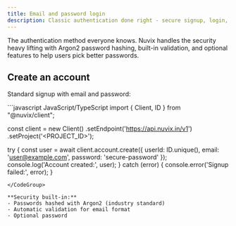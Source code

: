 ```yaml
---
title: Email and password login
description: Classic authentication done right - secure signup, login, verification, and password recovery with Nuvix's built-in protections.
---
```


The authentication method everyone knows. Nuvix handles the security heavy lifting with Argon2 password hashing, built-in validation, and optional features to help users pick better passwords.

## Create an account

Standard signup with email and password:

<CodeGroup>
```javascript JavaScript/TypeScript
import { Client, ID } from "@nuvix/client";

const client = new Client()
    .setEndpoint('https://api.nuvix.in/v1')
    .setProject('<PROJECT_ID>');

try {
    const user = await client.account.create({
        userId: ID.unique(),
        email: 'user@example.com',
        password: 'secure-password'
    });
    console.log('Account created:', user);
} catch (error) {
    console.error('Signup failed:', error);
}
```
</CodeGroup>

**Security built-in:**
- Passwords hashed with Argon2 (industry standard)
- Automatic validation for email format
- Optional password